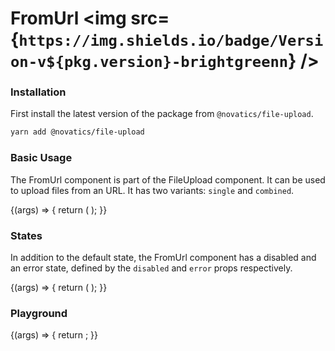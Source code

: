 
<Meta title="FromUrl" component={FromUrl} />

# FromUrl <img src={`https://img.shields.io/badge/Version-v${pkg.version}-brightgreenn`} />

### Installation

First install the latest version of the package from `@novatics/file-upload`.

```bash
yarn add @novatics/file-upload
```

### Basic Usage

The FromUrl component is part of the FileUpload component. It can be used to upload files from an URL. It has two variants: `single` and `combined`.

<Canvas>
  <Story name="Basic Usage">
    {(args) => {
      return (
        <Stack spacing={2}>
          <FromUrl variant="single" />
          <FromUrl acceptLabels=".CSV, .XLSX" variant="combined" />
        </Stack>
      );
    }}
  </Story>
</Canvas>

### States

In addition to the default state, the FromUrl component has a disabled and an error state, defined by the `disabled` and `error` props respectively.

<Canvas>
  <Story name="States">
    {(args) => {
      return (
        <Stack spacing={2}>
          <FromUrl variant="combined" placeholder="Disabled" disabled />
          <FromUrl variant="combined" error="An error occurred." />
        </Stack>
      );
    }}
  </Story>
</Canvas>

### Playground

<Canvas>
  <Story name="Playground" argTypes={{}}>
    {(args) => {
      return <FromUrl {...args} />;
    }}
  </Story>
</Canvas>

<ArgsTable story="Playground" />
